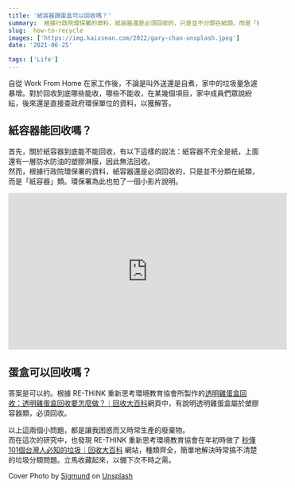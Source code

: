 ```yaml
---
title: '紙容器跟蛋盒可以回收嗎？'
summary:  根據行政院環保署的資料，紙容器還是必須回收的，只是並不分類在紙類，而是「紙容器」類。環保署為此也拍了一個小影片說明。
slug:  how-to-recycle
images: ['https://img.kaixsean.com/2022/gary-chan-unsplash.jpeg']
date: '2021-06-25'

tags: ['Life']
---
```


自從 Work From Home 在家工作後，不論是叫外送還是自煮，家中的垃圾量急遽暴增。對於回收到底哪些能收，哪些不能收，在某幾個項目，家中成員們眾說紛紜，後來還是直接查政府環保單位的資料，以獲解答。

## 紙容器能回收嗎？
首先，關於紙容器到底能不能回收，有以下這樣的說法：紙容器不完全是紙，上面還有一層防水防油的塑膠淋膜，因此無法回收。  
然而，根據行政院環保署的資料，紙容器還是必須回收的，只是並不分類在紙類，而是「紙容器」類。環保署為此也拍了一個小影片說明。

<iframe width="560" height="315" src="https://www.youtube.com/embed/t7XGZcTs7Yk" title="YouTube video player" frameborder="0" allow="accelerometer; autoplay; clipboard-write; encrypted-media; gyroscope; picture-in-picture" allowfullscreen></iframe>

## 蛋盒可以回收嗎？
答案是可以的。根據 RE-THINK 重新思考環境教育協會所製作的[透明雞蛋盒回收：透明雞蛋盒回收要怎麼做？｜回收大百科](https://recycle.rethinktw.org/trash/23)網頁中，有說明透明雞蛋盒屬於塑膠容器類，必須回收。

以上這兩個小問題，都是讓我困惑而又時常生產的廢棄物。  
而在這次的研究中，也發現 RE-THINK 重新思考環境教育協會在年初時做了 [秒懂101個台灣人必知的垃圾｜回收大百科](https://recycle.rethinktw.org/) 網站，種類齊全，簡單地解決時常搞不清楚的垃圾分類問題。立馬收藏起來，以備下次不時之需。

Cover Photo by  [Sigmund](https://unsplash.com/@sigmund?utm_source=unsplash&utm_medium=referral&utm_content=creditCopyText)  on  [Unsplash](https://unsplash.com/s/photos/recycle?utm_source=unsplash&utm_medium=referral&utm_content=creditCopyText)